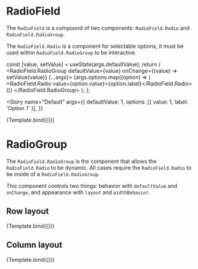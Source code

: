 
<Meta title="Components/Common/Form/RadioField" component={RadioField.Radio} />

# RadioField

The `RadioField` is a compound of two components: `RadioField.Radio` and `RadioField.RadioGroup`.

The `RadioField.Radio` is a component for selectable options, it must be used within `RadioField.RadioGroup` to be interactive.

  const [value, setValue] = useState(args.defaultValue);
  return (
    <RadioField.RadioGroup defaultValue={value} onChange={(value) => setValue(value)} {...args}>
      {args.options.map((option) => (
        <RadioField.Radio value={option.value}>{option.label}</RadioField.Radio>
      ))}
    </RadioField.RadioGroup>
  );
};

<Story
  name="Default"
  args={{
    defaultValue: 1,
    options: [{ value: 1, label: 'Option 1' }],
  }}
>
  {Template.bind({})}
</Story>

<ArgsTable of={RadioField.Radio} />

# RadioGroup

The `RadioField.RadioGroup` is the component that allows the `RadioField.Radio` to be dynamic.
All cases require the `RadioField.Radio` to be inside of a `RadioField.RadioGroup`.

This component controls two things: behavior with `defaultValue` and `onChange`, and appearance with `layout` and
`widthBehavior`.

<ArgsTable of={RadioField.RadioGroup} />

## Row layout

<Canvas>
  <Story
    name="Row layout"
    args={{
      layout: 'row',
      defaultValue: 1,
      options: [
        { value: 1, label: 'Option 1' },
        { value: 2, label: 'Option 2' },
        { value: 3, label: 'Option 3' },
      ],
    }}
  >
    {Template.bind({})}
  </Story>
</Canvas>

## Column layout

<Canvas>
  <Story
    name="Column layout"
    args={{
      layout: 'column',
      defaultValue: 1,
      options: [
        { value: 1, label: 'Option 1' },
        { value: 2, label: 'Option 2' },
        { value: 3, label: 'Option 3' },
      ],
    }}
  >
    {Template.bind({})}
  </Story>
</Canvas>
